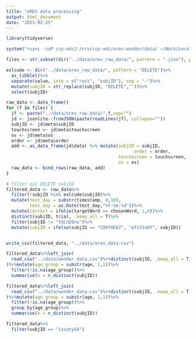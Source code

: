 ```yaml
---
title: "oREV data processing"
output: html_document
date: "2023-02-25"
---
```



```r
library(tidyverse)
```


```r
system("rsync -zaP ccp-odcJ:/srv/ccp-odc/orev-wonder/data/ ~/Work/Local/Quantex/wonder-analysis/data/orev_raw_data/")
```

```r
files <- str_subset(dir("../data/orev_raw_data/", pattern = ".json"), pattern = "DELETE", negate = TRUE) 

exlcude <- dir("../data/orev_raw_data/", pattern = "DELETE")%>%
  as_tibble()%>%
  separate(value, into = c("rest", "subjID"), sep = "-")%>%
  mutate(subjID = str_replace(subjID, "DELETE",""))%>%
  select(subjID)

raw_data <- data_frame()
for (f in files) {
  jf <- paste("../data/orev_raw_data/",f,sep="")
  jd <- jsonlite::fromJSON(paste(readLines(jf), collapse=""))
  subjID <- jd$meta$subjID
  touchscreen <- jd$meta$touchscreen
  os <- jd$meta$os
  order <- jd$meta$order
  add <- as_data_frame(jd$data) %>% mutate(subjID = subjID,
                                                 order = order, 
                                           touchscreen = touchscreen, 
                                           os = os)
  raw_data <- bind_rows(raw_data, add)
}

# filter out DELETE subjID
filtered_data <- raw_data%>%
  filter(!subjID %in% exlcude$subjID)%>%
  mutate(test_day = substr(timestamp, 0,10),
         test_day = as.Date(test_day,"%Y-%m-%d"))%>%
  mutate(correct = ifelse(targetWord == chosenWord, 1,0))%>%
  distinct(subjID, trial, .keep_all = T)%>%
  filter(subjID != "tGCnD9nu")%>%
  mutate(subjID = ifelse(subjID == "CDXfHE87", "oTsf2xKY", subjID))


write_csv(filtered_data, "../data/orev_data.csv")
```

```r
filtered_data%>%left_join(
  read_csv("../data/wonder_data.csv")%>%distinct(subjID, .keep_all = T)%>%select(subjID,age)
)%>%mutate(age_group = substr(age, 1,1))%>%
  filter(!is.na(age_group))%>%
  summarise(n = n_distinct(subjID))

filtered_data%>%left_join(
  read_csv("../data/wonder_data.csv")%>%distinct(subjID, .keep_all = T)%>%select(subjID,age)
)%>%mutate(age_group = substr(age, 1,1))%>%
  filter(!is.na(age_group))%>%
  group_by(age_group)%>%
  summarise(n = n_distinct(subjID))

```

```r
filtered_data%>%
  filter(subjID == "1scatykX")
```

